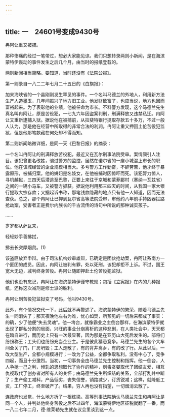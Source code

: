 ```yaml
---
---
---
```

title: 一　24601号变成9430号
---





冉阿让重又被捕。

那种惨痛的经过一笔带过，想必大家能见谅。我们只想转录两则小新闻，是在海滨蒙特伊轰动的事件发生之后几个月，由当时的报纸登载的。

两则新闻相当简略。要知道，当时还没有《法院公报》。

第一则录自一八二二年七月二十五日的《白旗报》：

加来海峡省的一个县刚刚发生罕见的事件。一个名叫马德兰的外地人，利用新方法生产人造墨玉，几年间振兴了地方旧工业。他发财致富了，也应当说，地方也因而富裕起来。为了表彰他的业绩，他被任命为市长。不料警方发现，这个马德兰先生真名叫冉阿让，原是苦役犯，一七九六年因盗案判刑，刑满释放又违禁私迁。冉阿让又重新逮捕入狱。据说他在被捕前，从拉斐特银行提取存款五十多万，不过一般人认为，那是他在经营中所取得的非常合法的利润。冉阿让重又押回土伦苦役犯监狱，但是他那笔款藏在何处却不得而知。

第二则新闻略微详细，是同一天《巴黎日报》的摘录：

一个名叫冉阿让的刑满释放苦役犯，最近又在瓦尔刑事法院受审。案情颇引人注目。该犯曾更名改姓，骗过警方的监控，居然在诺尔省的一座小城混上市长的职位。他在该城经营的企业规模相当大。多亏警方工作勤奋，不辞劳苦，他才终于暴露原形，被捕归案。他的姘妇是名妓女，在他被捕时因惊吓而死。该犯膂力惊人，寻机越狱，三四天后潜逃至巴黎，正要上来往于京城和蒙菲郿村（塞纳—瓦兹省）之间的一辆小马车，又被警方抓获。据说他利用那三四天的时间，从我国一家大银行提取大宗存款；又据起诉书称，那笔钱款隐藏的地点只有他一人知道，因而无法查获。总之，那个冉阿让已押到瓦尔省高等法院受审，审他约八年前手持凶器拦路抢劫案，受害者正是费尔内族长的千古流传的诗句中所说的那种诚实孩子。

……

岁岁都从萨瓦来，

轻轻妙手善拂拭，

拂去长突厚烟炱。(1)

该盗匪放弃申辩。由于司法机构妙审雄辩，已确定是团伙抢劫案，冉阿让系南方一个匪团的成员。因此，冉阿让被判有罪，处以死刑。该犯却拒不上诉。不过，国王宽大无边，减判终身苦役。冉阿让随即押赴土伦苦役犯监狱。

他们也没有忘记，冉阿让在海滨蒙特伊谨守教规；包括《立宪报》在内的几种报纸，还称这次减刑是修士派的胜利。

冉阿让到苦役犯监狱变了号码，他叫9430号。

此外，有个情况交代一下，此后就不再赘述了。海滨蒙特伊的繁荣，随着马德兰先生一同消失了；那天夜晚他左右为难，忧心如焚，所预见的一切后来都成了事实：的确，少了他便“失去灵魂”。他一垮台，就像霸业之主倒台那样，在海滨蒙特伊就出现了群私分割的局面，兴旺的事业分崩离析的这种悲剧，在人类社会中，天天都在暗自进行，而历史上只有一次最显著，因为那是在亚历山大死后发生的。部将们纷纷称王；工头们也纷纷充当企业主。于是彼此猜忌竞争。马德兰先生的各个大车间全关了门，厂房坍毁；工人走散了，有的背井离乡，有的改了行。从此以后，一改大型生产，全都小规模进行；一改为了公益，全都争取私利。没有中心了，竞争四起，而且十分激烈。当初，一切事务全由马德兰先生控制和指挥。他一倒台，人人争抢一己之利，倾轧的思想取代了协作的精神，刻毒贪婪取代了团结友爱，相互仇视取代了创办者对所有人的关怀；由马德兰先生所织结的关系，全部打乱并中断了；生产偷工减料，产品低劣，丧失信誉，销路减少，订货锐减；这样，就降低工资，工厂停工，终至破产了。结果，穷人再也没有指望，一切烟消云散了。

连政府也发觉，什么地方折了一根栋梁。高等刑事法院确认马德兰先生和冉阿让是同一个人，并判处他终身苦役之后不过四年，海滨蒙特伊地区征税就翻了一番，而一八二七年二月，德·维莱勒先生就在议会里谈到这一点。